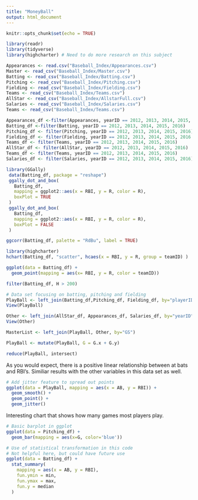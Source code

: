 ```yaml
---
title: "MoneyBall"
output: html_document
---
```


```r
knitr::opts_chunk$set(echo = TRUE)
```

```r
library(readr)
library(tidyverse)
library(highcharter) # Need to do more research on this subject
```

```r
Appearances <- read.csv("Baseball_Index/Appearances.csv")
Master <- read_csv("Baseball_Index/Master.csv")
Batting <- read_csv("Baseball_Index/Batting.csv")
Pitching <- read_csv("Baseball_Index/Pitching.csv")
Fielding <- read_csv("Baseball_Index/Fielding.csv")
Teams <- read_csv("Baseball_Index/Teams.csv")
AllStar <- read_csv("Baseball_Index/AllstarFull.csv")
Salaries <- read_csv("Baseball_Index/Salaries.csv")
Teams <- read_csv("Baseball_Index/Teams.csv")
```

```r
Appearances_df <-filter(Appearances, yearID == 2012, 2013, 2014, 2015, 2016)
Batting_df <-filter(Batting, yearID == 2012, 2013, 2014, 2015, 2016)
Pitching_df <- filter(Pitching, yearID == 2012, 2013, 2014, 2015, 2016)
Fielding_df <- filter(Fielding, yearID == 2012, 2013, 2014, 2015, 2016 )
Teams_df <- filter(Teams, yearID == 2012, 2013, 2014, 2015, 2016)
AllStar_df <- filter(AllStar, yearID == 2012, 2013, 2014, 2015, 2016)
Teams_df <- filter(Teams, yearID == 2012, 2013, 2014, 2015, 2016)
Salaries_df <- filter(Salaries, yearID == 2012, 2013, 2014, 2015, 2016)
```


```r
library(GGally)
 data(Batting_df, package = "reshape")
 ggally_dot_and_box(
   Batting_df,
   mapping = ggplot2::aes(x = RBI, y = R, color = R),
   boxPlot = TRUE
 )
 ggally_dot_and_box(
   Batting_df,
   mapping = ggplot2::aes(x = RBI, y = R, color = R),
   boxPlot = FALSE
 )
```





```r
ggcorr(Batting_df, palette = "RdBu", label = TRUE)
```



```r
library(highcharter)
hchart(Batting_df, "scatter", hcaes(x = RBI, y = R, group = teamID) )
```



```r
ggplot(data = Batting_df) +
  geom_point(mapping = aes(x= RBI, y = R, color = teamID)) 

```


```r
filter(Batting_df, H > 200)
```



```r
# Data set focusing on batting, pitching and fielding
PlayBall <- left_join(Batting_df,Pitching_df, Fielding_df, by="playerID")
View(PlayBall)
```

```r
Other <- left_join(AllStar_df, Appearances_df, Salaries_df, by="yearID")
View(Other)
```


```r
MasterList <- left_join(PlayBall, Other, by="GS")
```


```r
PlayBall <- mutate(PlayBall, G = G.x + G.y) 
```

```r
reduce(PlayBall, intersect)

```

As you would expect, there is a positive linear relationship between at bats and RBI's. Similiar results with the other variables in this data set as well. 
```r
# Add jitter feature to spread out points
ggplot(data = PlayBall, mapping = aes(x = AB, y = RBI)) +
  geom_smooth() +
  geom_point() +
  geom_jitter() 
```

Interesting chart that shows how many games most players play.
```r
# Basic barplot in ggplot
ggplot(data = Pitching_df) +
  geom_bar(mapping = aes(x=G, color='blue'))
```

```r
# Use of statistical transformation in this code
# Not helpful here, but could have future use
ggplot(data = Batting_df) +
  stat_summary(
    mapping = aes(x = AB, y = RBI),
    fun.ymin = min,
    fun.ymax = max,
    fun.y = median
  )
```
















